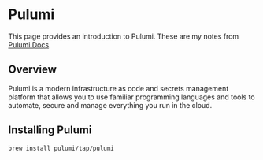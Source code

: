 # Pulumi 

This page provides an introduction to Pulumi. These are my notes from [Pulumi Docs](https://www.pulumi.com/docs/).

## Overview

Pulumi is a modern infrastructure as code and secrets management platform that allows you to use familiar programming languages and tools to automate, secure and manage everything you run in the cloud.

## Installing Pulumi

```bash
brew install pulumi/tap/pulumi
```


